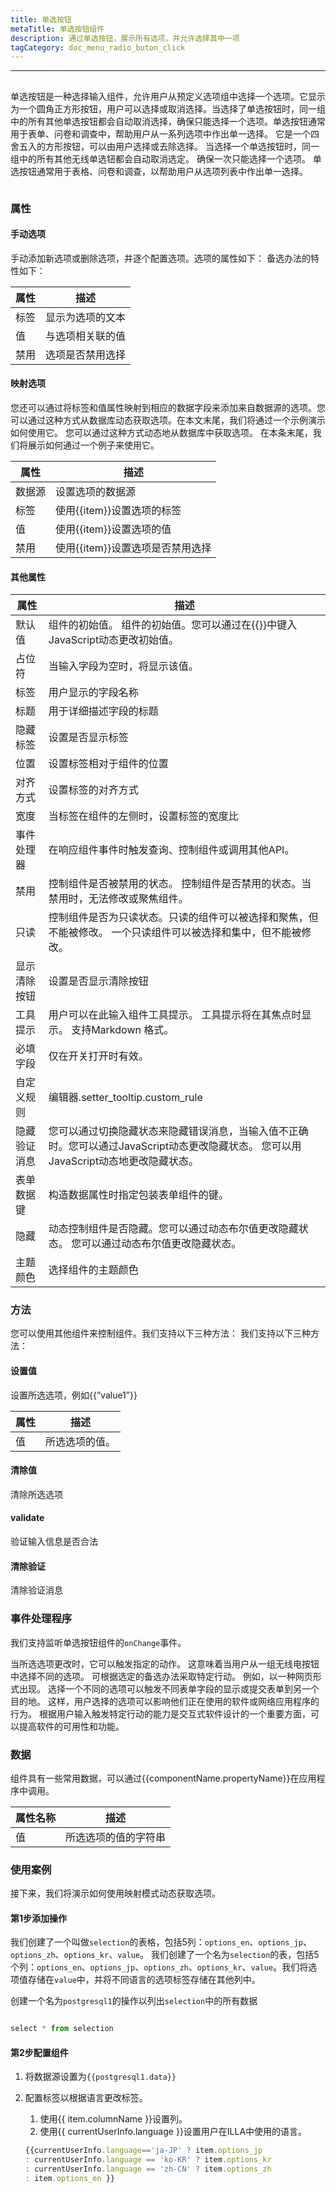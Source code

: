 ```yaml
---
title: 单选按钮
metaTitle: 单选按钮组件
description: 通过单选按钮，展示所有选项，并允许选择其中一项
tagCategory: doc_menu_radio_buton_click
---
```


* * *

## <Heading hidden>单选按钮</Heading>

单选按钮是一种选择输入组件，允许用户从预定义选项组中选择一个选项。它显示为一个圆角正方形按钮，用户可以选择或取消选择。当选择了单选按钮时，同一组中的所有其他单选按钮都会自动取消选择，确保只能选择一个选项。单选按钮通常用于表单、问卷和调查中，帮助用户从一系列选项中作出单一选择。 它是一个四舍五入的方形按钮，可以由用户选择或去除选择。 当选择一个单选按钮时，同一组中的所有其他无线单选钮都会自动取消选定。 确保一次只能选择一个选项。 单选按钮通常用于表格、问卷和调查，以帮助用户从选项列表中作出单一选择。

<img src='https://cdn.illacloud.com/official-website/img/docs/assemble/radio.png' alt="" />

### 属性

#### 手动选项

手动添加新选项或删除选项，并逐个配置选项。选项的属性如下： 备选办法的特性如下： 

| 属性 | 描述       |
| -- | -------- |
| 标签 | 显示为选项的文本 |
| 值  | 与选项相关联的值 |
| 禁用 | 选项是否禁用选择 |

#### 映射选项

您还可以通过将标签和值属性映射到相应的数据字段来添加来自数据源的选项。您可以通过这种方式从数据库动态获取选项。在本文末尾，我们将通过一个示例演示如何使用它。 您可以通过这种方式动态地从数据库中获取选项。 在本条末尾，我们将展示如何通过一个例子来使用它。

| 属性  | 描述                   |
| --- | -------------------- |
| 数据源 | 设置选项的数据源             |
| 标签  | 使用{{item}}设置选项的标签    |
| 值   | 使用{{item}}设置选项的值     |
| 禁用  | 使用{{item}}设置选项是否禁用选择 |

#### 其他属性

| 属性     | 描述                                                                            |
| ------ | ----------------------------------------------------------------------------- |
| 默认值    | 组件的初始值。 组件的初始值。您可以通过在{{}}中键入JavaScript动态更改初始值。                                |
| 占位符    | 当输入字段为空时，将显示该值。                                                               |
| 标签     | 用户显示的字段名称                                                                     |
| 标题     | 用于详细描述字段的标题                                                                   |
| 隐藏标签   | 设置是否显示标签                                                                      |
| 位置     | 设置标签相对于组件的位置                                                                  |
| 对齐方式   | 设置标签的对齐方式                                                                     |
| 宽度     | 当标签在组件的左侧时，设置标签的宽度比                                                           |
| 事件处理器  | 在响应组件事件时触发查询、控制组件或调用其他API。                                                    |
| 禁用     | 控制组件是否被禁用的状态。 控制组件是否禁用的状态。当禁用时，无法修改或聚焦组件。                                     |
| 只读     | 控制组件是否为只读状态。只读的组件可以被选择和聚焦，但不能被修改。 一个只读组件可以被选择和集中，但不能被修改。                      |
| 显示清除按钮 | 设置是否显示清除按钮                                                                    |
| 工具提示   | 用户可以在此输入组件工具提示。 工具提示将在其焦点时显示。 支持Markdown 格式。                                  |
| 必填字段   | 仅在开关打开时有效。                                                                    |
| 自定义规则  | 编辑器.setter_tooltip.custom_rule                                                |
| 隐藏验证消息 | 您可以通过切换隐藏状态来隐藏错误消息，当输入值不正确时。您可以通过JavaScript动态更改隐藏状态。 您可以用JavaScript动态地更改隐藏状态。 |
| 表单数据键  | 构造数据属性时指定包装表单组件的键。                                                            |
| 隐藏     | 动态控制组件是否隐藏。您可以通过动态布尔值更改隐藏状态。 您可以通过动态布尔值更改隐藏状态。                                |
| 主题颜色   | 选择组件的主题颜色                                                                     |

### 方法

您可以使用其他组件来控制组件。我们支持以下三种方法： 我们支持以下三种方法：

#### 设置值

设置所选选项，例如{{”value1”}}

| 属性 | 描述       |
| -- | -------- |
| 值  | 所选选项的值。  |

#### 清除值

清除所选选项

#### validate

验证输入信息是否合法

#### 清除验证

清除验证消息

### 事件处理程序

我们支持监听单选按钮组件的`onChange`事件。 

当所选选项更改时，它可以触发指定的动作。 这意味着当用户从一组无线电按钮中选择不同的选项。 可根据选定的备选办法采取特定行动。 例如，以一种网页形式出现。 选择一个不同的选项可以触发不同表单字段的显示或提交表单到另一个目的地。 这样，用户选择的选项可以影响他们正在使用的软件或网络应用程序的行为。 根据用户输入触发特定行动的能力是交互式软件设计的一个重要方面，可以提高软件的可用性和功能。

### 数据

组件具有一些常用数据，可以通过{{componentName.propertyName}}在应用程序中调用。

| 属性名称 | 描述          |
| ---- | ----------- |
| 值    | 所选选项的值的字符串  |

### 使用案例

接下来，我们将演示如何使用映射模式动态获取选项。 

#### 第1步添加操作

我们创建了一个叫做`selection`的表格，包括5列：`options_en`、`options_jp`、`options_zh`、`options_kr`、`value`。 我们创建了一个名为`selection`的表，包括5个列：`options_en`、`options_jp`、`options_zh`、`options_kr`、`value`。我们将选项值存储在`value`中，并将不同语言的选项标签存储在其他列中。 

创建一个名为`postgresql1`的操作以列出`selection`中的所有数据

<img src='https://cdn.illacloud.com/official-website/img/docs/assemble/radio1.png' alt="" />

```jsx
select * from selection

```

#### 第2步配置组件

1.  将数据源设置为`{{postgresql1.data}}` 
2.  配置标签以根据语言更改标签。 

    1.  使用{{ item.columnName }}设置列。 
    2.  使用{{ currentUserInfo.language }}设置用户在ILLA中使用的语言。

    ```jsx
    {{currentUserInfo.language=='ja-JP' ? item.options_jp
    : currentUserInfo.language == 'ko-KR' ? item.options_kr
    : currentUserInfo.language == 'zh-CN' ? item.options_zh
    : item.options_en }}

    ```

<img src='https://cdn.illacloud.com/official-website/img/docs/assemble/radio2.png' alt="" />
